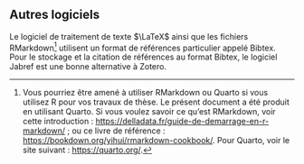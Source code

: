 ## Autres logiciels

Le logiciel de traitement de texte $\LaTeX$ ainsi que les fichiers RMarkdown[^1] utilisent un format de références particulier appelé Bibtex. Pour le stockage et la citation de références au format Bibtex, le logiciel Jabref est une bonne alternative à Zotero.

[^1]: Vous pourriez être amené à utiliser RMarkdown ou Quarto si vous utilisez R pour vos travaux de thèse. Le présent document a été produit en utilisant Quarto. Si vous voulez savoir ce qu’est RMarkdown, voir cette introduction : [https://delladata.fr/guide-de-demarrage-en-r-markdown/](https://delladata.fr/guide-de-demarrage-en-r-markdown/) ; ou ce livre de référence : [https://bookdown.org/yihui/rmarkdown-cookbook/](https://bookdown.org/yihui/rmarkdown-cookbook/). Pour Quarto, voir le site suivant : [https://quarto.org/](https://quarto.org/).